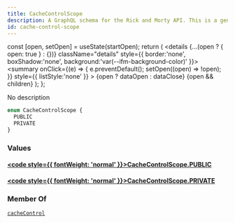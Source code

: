 ```yaml
---
title: CacheControlScope
description: A GraphQL schema for the Rick and Morty API. This is a generated file.
id: cache-control-scope
---
```









  const [open, setOpen] = useState(startOpen);
  return (
    <details {...(open ? { open: true } : {})} className="details" style={{ border:'none', boxShadow:'none', background:'var(--ifm-background-color)' }}>
      <summary
        onClick={(e) => {
          e.preventDefault();
          setOpen((open) => !open);
        }}
        style={{ listStyle:'none' }}
      >
      {open ? dataOpen : dataClose}
      </summary>
      {open && children}
    </details>
  );
};








No description


```graphql
enum CacheControlScope {
  PUBLIC
  PRIVATE
}
```




### Values

#### [<code style={{ fontWeight: 'normal' }}>CacheControlScope.<b>PUBLIC</b></code>](#)  



#### [<code style={{ fontWeight: 'normal' }}>CacheControlScope.<b>PRIVATE</b></code>](#)  







### Member Of

[`cacheControl`](/schema/types/directives/cache-control.mdx)  <Badge class="badge badge--secondary" text="directive"/>

